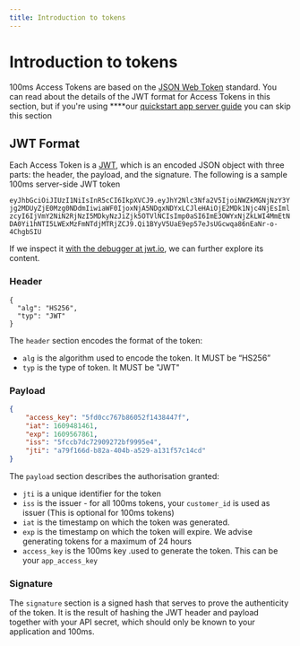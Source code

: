```yaml
---
title: Introduction to tokens
---
```


# Introduction to tokens

100ms Access Tokens are based on the [JSON Web Token](http://jwt.io/) standard. You can read about the details of the JWT format for Access Tokens in this section, but if you're using \*\*\*\*our [quickstart app server guide](/v2/server-side/100ms-quickstart-app-server) you can skip this section

## JWT Format

Each Access Token is a [JWT](http://www.jwt.io/), which is an encoded JSON object with three parts: the header, the payload, and the signature. The following is a sample 100ms server-side JWT token

`eyJhbGciOiJIUzI1NiIsInR5cCI6IkpXVCJ9.eyJhY2Nlc3Nfa2V5IjoiNWZkMGNjNzY3Yjg2MDUyZjE0Mzg0NDdmIiwiaWF0IjoxNjA5NDgxNDYxLCJleHAiOjE2MDk1Njc4NjEsImlzcyI6IjVmY2NiN2RjNzI5MDkyNzJiZjk5OTVlNCIsImp0aSI6ImE3OWYxNjZkLWI4MmEtNDA0Yi1hNTI5LWExMzFmNTdjMTRjZCJ9.Qi1BYyV5UaE9ep57eJsUGcwqa86nEaNr-o-4ChgbSIU`

If we inspect it [with the debugger at jwt.io](http://www.jwt.io/), we can further explore its content.

### Header

```http
{
  "alg": "HS256",
  "typ": "JWT"
}
```

The `header` section encodes the format of the token:

-   `alg` is the algorithm used to encode the token. It MUST be “HS256”
-   `typ` is the type of token. It MUST be "JWT"

### **Payload**

```json
{
    "access_key": "5fd0cc767b86052f1438447f",
    "iat": 1609481461,
    "exp": 1609567861,
    "iss": "5fccb7dc72909272bf9995e4",
    "jti": "a79f166d-b82a-404b-a529-a131f57c14cd"
}
```

The `payload` section describes the authorisation granted:

-   `jti` is a unique identifier for the token
-   `iss` is the issuer - for all 100ms tokens, your `customer_id` is used as issuer \(This is optional for 100ms tokens\)
-   `iat` is the timestamp on which the token was generated.
-   `exp` is the timestamp on which the token will expire. We advise generating tokens for a maximum of 24 hours
-   `access_key` is the 100ms key .used to generate the token. This can be your `app_access_key`

### Signature

The `signature` section is a signed hash that serves to prove the authenticity of the token. It is the result of hashing the JWT header and payload together with your API secret, which should only be known to your application and 100ms.
